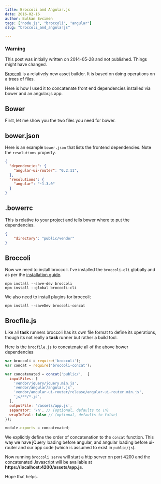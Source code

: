 ```yaml
---
title: Broccoli and Angular.js
date: 2016-02-16
author: Bulkan Evcimen
tags: ["node.js", "broccoli", "angular"]
slug: "broccoli_and_angularjs"

---
```


### Warning

This post was initially written on 2014-05-28 and not published. Things might have changed.

[Broccoli](https://www.solitr.com/blog/2014/02/broccoli-first-release/) is a relatively new asset builder. It is based on doing operations
on a trees of files.

Here is how I used it to concatenate front end dependencies installed via
bower and an angular.js app.

## Bower

First, let me show you the two files you need for bower.

## bower.json

Here is an example `bower.json` that lists the frontend dependencies. Note the `resolutions` property.

```json
{
  "dependencies": {
    "angular-ui-router": "0.2.11",
  },
  "resolutions": {
    "angular": "~1.3.0"
  }
}
```

## .bowerrc

This is relative to your project and tells bower where to put the dependencies.

```json
{
    "directory": "public/vendor"
}
```

## Broccoli

Now we need to install broccoli. I've installed the `broccoli-cli` globally and as per the
[installation guide](https://github.com/broccolijs/broccoli#installation).

```shell
npm install --save-dev broccoli
npm install --global broccoli-cli
```

We also need to install plugins for broccoli;

```shell
npm install --saveDev broccoli-concat
```

## Brocfile.js

Like all __task__ runners broccoli has its own file format to define its operations, though
its not really a __task__ runner but rather a build tool.

Here is the `brocfile.js` to concatenate all of the above bower dependencies

```javascript
var broccoli = require('broccoli');
var concat = require('broccoli-concat');

var concatenated = concat('public/',  {
  inputFiles: [
    'vendor/jquery/jquery.min.js',
    'vendor/angular/angular.js',
    'vendor/angular-ui-router/release/angular-ui-router.min.js',
    'js/**/*.js',
  ],
  outputFile: '/assets/app.js',
  separator: '\n', // (optional, defaults to \n)
  wrapInEval: false // (optional, defaults to false)
});

module.exports = concatenated;
```

We explicitly define the order of concatenation to the `concat` function. This
way we have jQuery loading before angular, and angular loading before ui-router
and our app code (which is assumed to exist in `public/js`).

Now running `broccoli serve` will start a http server on port 4200 and the
concatenated Javascript will be available at __https://localhost:4200/assets/app.js__.

Hope that helps.
